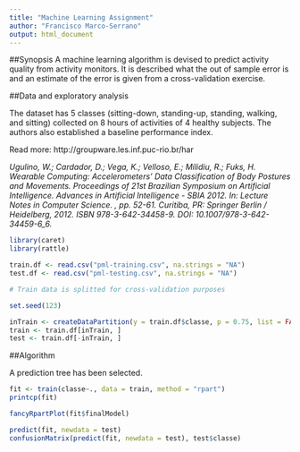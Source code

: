 ```yaml
---
title: "Machine Learning Assignment"
author: "Francisco Marco-Serrano"
output: html_document
---
```


##Synopsis
A machine learning algorithm is devised to predict activity quality from activity monitors. It is described what the out of sample error is and an estimate of the error is given from a cross-validation exercise.

##Data and exploratory analysis

The dataset has 5 classes (sitting-down, standing-up, standing, walking, and sitting) collected on 8 hours of activities of 4 healthy subjects. The authors also established a baseline performance index.

Read more: http://groupware.les.inf.puc-rio.br/har

*Ugulino, W.; Cardador, D.; Vega, K.; Velloso, E.; Milidiu, R.; Fuks, H. Wearable Computing: Accelerometers' Data Classification of Body Postures and Movements. Proceedings of 21st Brazilian Symposium on Artificial Intelligence. Advances in Artificial Intelligence - SBIA 2012. In: Lecture Notes in Computer Science. , pp. 52-61. Curitiba, PR: Springer Berlin / Heidelberg, 2012. ISBN 978-3-642-34458-9. DOI: 10.1007/978-3-642-34459-6_6.*


```r
library(caret)
library(rattle)

train.df <- read.csv("pml-training.csv", na.strings = "NA")
test.df <- read.csv("pml-testing.csv", na.strings = "NA")

# Train data is splitted for cross-validation purposes

set.seed(123)

inTrain <- createDataPartition(y = train.df$classe, p = 0.75, list = FALSE)
train <- train.df[inTrain, ]
test <- train.df[-inTrain, ]

```


##Algorithm

A prediction tree has been selected.

```r

fit <- train(classe~., data = train, method = "rpart")
printcp(fit)

fancyRpartPlot(fit$finalModel)

predict(fit, newdata = test)
confusionMatrix(predict(fit, newdata = test), test$classe)
```

